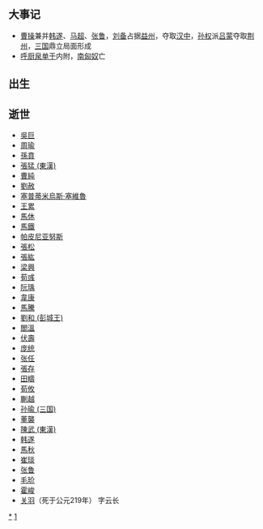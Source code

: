 {{unreferenced|time=2018-08-23T08:35:05+00:00}}
{{DecadeTOC|210}}
== 大事记 ==
* [[曹操|曹操]]兼并[[韩遂|韩遂]]、[[马超|马超]]、[[张鲁|张鲁]]，[[刘备|刘备]]占据[[益州|益州]]，夺取[[汉中|汉中]]，[[孙权|孙权]]派[[吕蒙|吕蒙]]夺取[[荆州|荆州]]，[[三国|三国]]鼎立局面形成
* [[呼厨泉单于|呼厨泉单于]]内附，[[南匈奴|南匈奴]]亡

== 出生 ==

== 逝世 ==
*[[吳巨|吳巨]]
*[[周瑜|周瑜]]
*[[孫賁|孫賁]]
*[[張猛_(東漢)|張猛 (東漢)]]
*[[曹純|曹純]]
*[[劉赦|劉赦]]
*[[塞普蒂米烏斯·塞維魯|塞普蒂米烏斯·塞維魯]]
*[[王累|王累]]
*[[馬休|馬休]]
*[[馬鐵|馬鐵]]
* [[帕皮尼亚努斯|帕皮尼亚努斯]]
*[[張松|張松]]
*[[張紘|張紘]]
*[[梁興|梁興]]
*[[荀彧|荀彧]]
*[[阮瑀|阮瑀]]
*[[韋康|韋康]]
*[[馬騰|馬騰]]
* [[劉和_(彭城王)|劉和 (彭城王)]]
*[[閻溫|閻溫]]
* [[伏壽|伏壽]]
*[[庞统|庞统]]
*[[张任|张任]]
*[[張存|張存]]
*[[田疇|田疇]]
*[[荀攸|荀攸]]
*[[蒯越|蒯越]]
* [[孙瑜_(三国)|孙瑜 (三国)]]
*[[董襲|董襲]]
*[[陳武_(東漢)|陳武 (東漢)]]
*[[韩遂|韩遂]]
*[[馬秋|馬秋]]
*[[崔琰|崔琰]]
*[[张鲁|张鲁]]
*[[毛玠|毛玠]]
*[[霍峻|霍峻]]
* [[关羽|关羽]]（死于公元219年） 字云长

{{世紀|3}}

[[Category:210年代|*]]
[[Category:3世纪各年代|1]]
